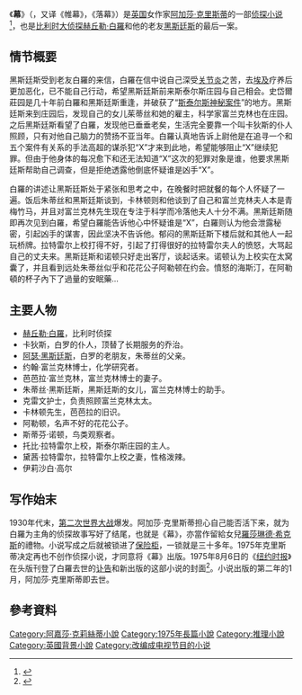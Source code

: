 {{multiple issues|
{{copyedit|time=2013-07-09T22:09:04+00:00}}
{{expand|time=2013-07-09T22:09:04+00:00}}
{{trivia|time=2013-07-09T22:09:04+00:00}}
}}
{{noteTA
|1=zh-cn:阿加莎;zh-sg:阿加莎;zh-hk:阿嘉莎;zh-tw:阿嘉莎;
|2=zh-cn:克里斯蒂; zh-sg:克里斯蒂; zh-tw:克莉絲蒂; zh-hk:姬絲蒂;
|3=zh-cn:赫尔克里; zh-sg:赫尔克里; zh-tw:赫丘勒; zh-hk:赫爾克里;
|4=zh-cn:波洛; zh-sg:波洛; zh-tw:白羅; zh-hk:波洛;
|5=zh-hans:黑斯廷斯;zh-hant:海斯汀;
|6=zh-hans:斯泰尔斯庄园;zh-hant:史岱爾莊園;
|7=zh-hans:阿瑟;zh-hant:亞瑟;
}}
{{Infobox book
|書名      = 幕
|圖像      = 
|圖像說明   = 
|作者      = [[阿加莎·克里斯蒂|阿加莎·克里斯蒂]]
|原名      = ''Curtain''
|出版地     = [[英國|英國]]
|語言      = [[英語|英語]]
|系列      = 
|題材      = [[侦探小说|侦探小说]]
|出版者     = {{le|柯林斯犯罪俱樂部|Collins Crime Club}}
|出版日期   = 1975年9月
|oclc      = 1945891
|上一部作品  = 《{{le|白羅的初期探案|Poirot's Early Cases}}》
|下一部作品  = 《{{le|死亡不長眠|Sleeping Murder}}》
}}
《'''幕'''》（{{lang-en|'''Curtain'''}}，又译《帷幕》，《落幕》）是[[英国|英国]]女作家[[阿加莎·克里斯蒂|阿加莎·克里斯蒂]]的一部[[侦探小说|侦探小说]]<ref>{{Cite book|title=阿加莎·克里斯蒂閱讀攻略|last=霜月蒼|publisher=新星出版社|year=2018年8月|isbn=978-7-5133-3092-3|location=北京}}</ref>，也是[[比利时|比利时]][[名偵探|大侦探]][[赫丘勒·白羅|赫丘勒·白羅]]和他的老友[[亞瑟·海斯汀|黑斯廷斯]]的最后一案。

==情节概要==

黑斯廷斯受到老友白羅的来信，白羅在信中说自己深受[[关节炎|关节炎]]之苦，去[[埃及|埃及]]疗养后更加恶化，已不能自己行动，希望黑斯廷斯前来斯泰尔斯庄园与自己相会。史岱爾莊园是几十年前白羅和黑斯廷斯重逢，并破获了“[[史岱爾莊謀殺案|斯泰尔斯神秘案件]]”的地方。黑斯廷斯来到庄园后，发现自己的女儿茱蒂丝和她的雇主，科学家富兰克林也在庄园。之后黑斯廷斯看望了白羅，发现他已垂垂老矣，生活完全要靠一个叫卡狄斯的仆人照顾，只有对他自己脑力的赞扬不亚当年。白羅认真地告诉上尉他是在追寻一个和五个案件有关系的手法高超的谋杀犯“X”才来到此地，希望能够阻止“X”继续犯罪。但由于他身体的每况愈下和还无法知道“X”这次的犯罪对象是谁，他要求黑斯廷斯帮助自己调查，但是拒绝透露他倒底怀疑谁是凶手“X”。

白羅的讲述让黑斯廷斯处于紧张和思考之中，在晚餐时把就餐的每个人怀疑了一遍。饭后朱蒂丝和黑斯廷斯谈到，卡林顿则和他谈到了自己和富兰克林夫人本是青梅竹马，并且对富兰克林先生现在专注于科学而冷落他夫人十分不满。黑斯廷斯随即再次见到白羅，希望白羅能告诉他心中怀疑谁是“X”，白羅则认为他会泄露秘密，引起凶手的谋害，因此坚决不告诉他。郁闷的黑斯廷斯下楼后就和其他人一起玩桥牌。拉特雷尔上校打得不好，引起了打得很好的拉特雷尔夫人的愤怒，大骂起自己的丈夫来。黑斯廷斯和诺顿只好走出客厅，谈起话来。诺顿认为上校实在太窝囊了，并且看到远处朱蒂丝似乎和花花公子阿勒顿在约会。憤怒的海斯汀，在阿勒頓的杯子內下了過量的安眠藥...

==主要人物==
* [[赫丘勒·白羅|赫丘勒·白羅]]，比利时侦探
* 卡狄斯，白罗的仆人，顶替了长期服务的乔治。
* [[亞瑟·海斯汀|阿瑟·黑斯廷斯]]，白罗的老朋友，朱蒂丝的父亲。
* 约翰·富兰克林博士，化学研究者。
* 芭芭拉·富兰克林，富兰克林博士的妻子。
* 朱蒂丝·黑斯廷斯，黑斯廷斯的女儿，富兰克林博士的助手。
* 克雷文护士，负责照顾富兰克林太太。
* 卡林顿先生，芭芭拉的旧识。
* 阿勒顿，名声不好的花花公子。
* 斯蒂芬·诺顿，鸟类观察者。
* 托比·拉特雷尔上校，斯泰尔斯庄园的主人。
* 黛茜·拉特雷尔，拉特雷尔上校之妻，性格泼辣。
* 伊莉沙白·高尔

==写作始末==
1930年代末，[[第二次世界大战|第二次世界大战]]爆发。阿加莎·克里斯蒂担心自己能否活下来，就为白羅为主角的侦探故事写好了结尾，也就是《幕》，亦當作留給女兒[[羅莎琳德·希克斯|羅莎琳德·希克斯]]的禮物。小说写成之后就被锁进了[[保险柜|保险柜]]，一锁就是三十多年。1975年克里斯蒂决定再也不创作侦探小说，才同意将《幕》出版。1975年8月6日的《[[纽约时报|纽约时报]]》在头版刊登了白羅去世的[[讣告|讣告]]和新出版的这部小说的封面<ref>{{Cite web|title=Curtain: Poirot's Last Case|url=https://www.agathachristie.com/stories/curtain-poirots-last-case|accessdate=2019-05-06|language=en|publisher=Agatha Christie|archive-date=2019-04-14|archive-url=https://web.archive.org/web/20190414154038/https://www.agathachristie.com/stories/curtain-poirots-last-case|dead-url=no}}</ref>。小说出版的第二年的1月，阿加莎·克里斯蒂即去世。

==參考資料==
<references />

{{阿嘉莎·克莉絲蒂}}

{{DEFAULTSORT:Curtain (Novel)}}
[[Category:阿嘉莎·克莉絲蒂小說|Category:阿嘉莎·克莉絲蒂小說]]
[[Category:1975年長篇小說|Category:1975年長篇小說]]
[[Category:推理小說|Category:推理小說]]
[[Category:英國背景小說|Category:英國背景小說]]
[[Category:改编成电视节目的小说|Category:改编成电视节目的小说]]
